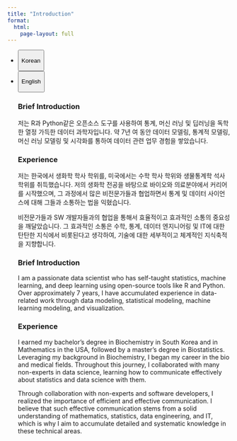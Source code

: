 ---
title: "Introduction"
format: 
  html:
    page-layout: full
---

<ul class="nav nav-pills" id="language-tab" role="tablist">

<li class="nav-item" role="presentation">

<button class="nav-link active" id="Korean-tab" data-bs-toggle="tab" data-bs-target="#Korean" type="button" role="tab" aria-controls="Korean" aria-selected="true">

Korean

</button>

</li>

<li class="nav-item" role="presentation">

<button class="nav-link" id="English-tab" data-bs-toggle="tab" data-bs-target="#English" type="button" role="tab" aria-controls="knitr" aria-selected="false">

English

</button>

</li>

<div class="tab-content" id="language-tabcontent">

::: {#Korean .tab-pane .fade .show .active role="tabpanel" aria-labelledby="Korean-tab"}
### Brief Introduction

저는 R과 Python같은 오픈소스 도구를 사용하여 통계, 머신 러닝 및 딥러닝을 독학한 열정 가득한 데이터 과학자입니다. 약 7년 여 동안 데이터 모델링, 통계적 모델링, 머신 러닝 모델링 및 시각화를 통하여 데이터 관련 업무 경험을 쌓았습니다.

### Experience

저는 한국에서 생화학 학사 학위를, 미국에서는 수학 학사 학위와 생물통계학 석사 학위를 취득했습니다. 저의 생화학 전공을 바탕으로 바이오와 의료분야에서 커리어를 시작했으며, 그 과정에서 많은 비전문가들과 협업하면서 통계 및 데이터 사이언스에 대해 그들과 소통하는 법을 익혔습니다.

비전문가들과 SW 개발자들과의 협업을 통해서 효율적이고 효과적인 소통의 중요성을 깨달았습니다. 그 효과적인 소통은 수학, 통계, 데이터 엔지니어링 및 IT에 대한 탄탄한 지식에서 비롯된다고 생각하여, 기술에 대한 세부적이고 체계적인 지식축적을 지향합니다.
:::

::: {#English .tab-pane .fade role="tabpanel" aria-labelledby="English-tab"}
### Brief Introduction

I am a passionate data scientist who has self-taught statistics, machine learning, and deep learning using open-source tools like R and Python. Over approximately 7 years, I have accumulated experience in data-related work through data modeling, statistical modeling, machine learning modeling, and visualization.

### Experience

I earned my bachelor's degree in Biochemistry in South Korea and in Mathematics in the USA, followed by a master's degree in Biostatistics. Leveraging my background in Biochemistry, I began my career in the bio and medical fields. Throughout this journey, I collaborated with many non-experts in data science, learning how to communicate effectively about statistics and data science with them.

Through collaboration with non-experts and software developers, I realized the importance of efficient and effective communication. I believe that such effective communication stems from a solid understanding of mathematics, statistics, data engineering, and IT, which is why I aim to accumulate detailed and systematic knowledge in these technical areas.
:::